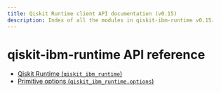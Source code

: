 ```yaml
---
title: Qiskit Runtime client API documentation (v0.15)
description: Index of all the modules in qiskit-ibm-runtime v0.15.
---
```


# qiskit-ibm-runtime API reference

*   [Qiskit Runtime (`qiskit_ibm_runtime`)](runtime-service)
*   [Primitive options (`qiskit_ibm_runtime.options`)](options)

